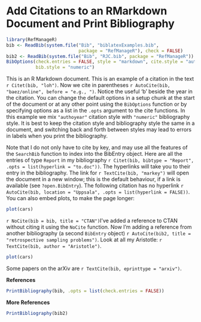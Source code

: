 Add Citations to an RMarkdown Document and Print Bibliography
========================================================

```r
library(RefManageR)
bib <- ReadBib(system.file("Bib", "biblatexExamples.bib", 
                           package = "RefManageR"), check = FALSE)
bib2 <- ReadBib(system.file("Bib", "RJC.bib", package = "RefManageR"))
BibOptions(check.entries = FALSE, style = "markdown", cite.style = "authoryear",
           bib.style = "numeric")
```
  This is an R Markdown document. This is an example of a citation in the text `r Citet(bib, "loh")`. Now we cite in parentheses `r AutoCite(bib, "baez/online", before = "e.g., ")`.  Notice the useful 'b' beside the year in the citation.  You can change the default options in a setup chunk at the start of the document or at any other point using the <code>BibOptions</code> function or by specifying options as a list in the `.opts` argument to the cite functions.  In this example we mix `"authoyear"` citation style with `"numeric"` bibliography style.  It is best to keep the citation style and bibliography style the same in a document, and switching back and forth between styles may lead to errors in labels when you print the bibliography.

Note that I do not only have to cite by key, and may use all the features of the `SearchBib` function to index into the BibEntry object.  Here are all the entries of type `Report` in my bibliography `r Citet(bib, bibtype = "Report", .opts = list(hyperlink = "to.doc"))`.  The hyperlinks will take you to their entry in the bibliography.  The link for `r TextCite(bib, "markey")` will open the document in a new window; this is the default behaviour, if a link is available (see `?open.BibEntry`). The following citation has no hyperlink `r AutoCite(bib, location = "Uppsala", .opts = list(hyperlink = FALSE))`.  You can also embed plots, to make the page longer: 
  
```r
plot(cars)
```
`r NoCite(bib = bib, title = "CTAN")`I've added a reference to CTAN without citing it using the `NoCite` function.  Now I'm adding a reference from another bibliography (a second `BibEntry` object) `r AutoCite(bib2, title = "retrospective sampling problems")`.  Look at all my Aristotle: `r TextCite(bib, author = "Aristotle")`.  

```r
plot(cars)
```

Some papers on the arXiv are `r TextCite(bib, eprinttype = "arxiv")`.

**References**

```r
PrintBibliography(bib, .opts = list(check.entries = FALSE))
```

**More References**

```r
PrintBibliography(bib2)
```